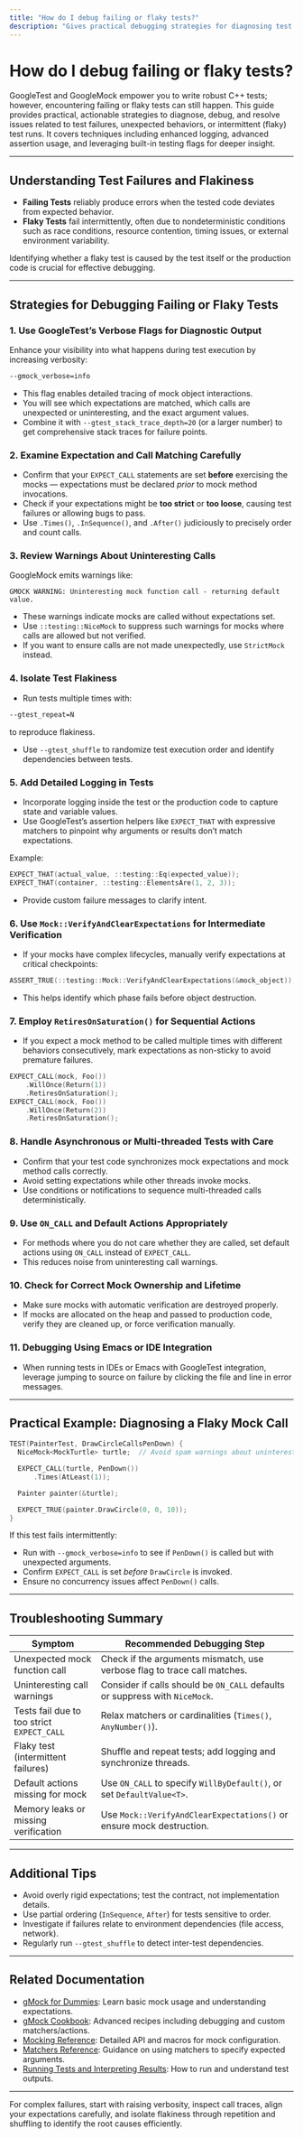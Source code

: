 ```yaml
---
title: "How do I debug failing or flaky tests?"
description: "Gives practical debugging strategies for diagnosing test failures, unexpected behaviors, or intermittent issues. Includes tips on logging, advanced assertion usage, and leveraging testing flags."
---
```


# How do I debug failing or flaky tests?

GoogleTest and GoogleMock empower you to write robust C++ tests; however, encountering failing or flaky tests can still happen. This guide provides practical, actionable strategies to diagnose, debug, and resolve issues related to test failures, unexpected behaviors, or intermittent (flaky) test runs. It covers techniques including enhanced logging, advanced assertion usage, and leveraging built-in testing flags for deeper insight.

---

## Understanding Test Failures and Flakiness

- **Failing Tests** reliably produce errors when the tested code deviates from expected behavior.
- **Flaky Tests** fail intermittently, often due to nondeterministic conditions such as race conditions, resource contention, timing issues, or external environment variability.

Identifying whether a flaky test is caused by the test itself or the production code is crucial for effective debugging.

---

## Strategies for Debugging Failing or Flaky Tests

### 1. Use GoogleTest’s Verbose Flags for Diagnostic Output

Enhance your visibility into what happens during test execution by increasing verbosity:

```bash
--gmock_verbose=info
```

- This flag enables detailed tracing of mock object interactions.
- You will see which expectations are matched, which calls are unexpected or uninteresting, and the exact argument values.
- Combine it with `--gtest_stack_trace_depth=20` (or a larger number) to get comprehensive stack traces for failure points.

### 2. Examine Expectation and Call Matching Carefully

- Confirm that your `EXPECT_CALL` statements are set **before** exercising the mocks — expectations must be declared *prior* to mock method invocations.
- Check if your expectations might be **too strict** or **too loose**, causing test failures or allowing bugs to pass.
- Use `.Times()`, `.InSequence()`, and `.After()` judiciously to precisely order and count calls.

### 3. Review Warnings About Uninteresting Calls

GoogleMock emits warnings like:

```
GMOCK WARNING: Uninteresting mock function call - returning default value.
```

- These warnings indicate mocks are called without expectations set.
- Use `::testing::NiceMock` to suppress such warnings for mocks where calls are allowed but not verified.
- If you want to ensure calls are not made unexpectedly, use `StrictMock` instead.

### 4. Isolate Test Flakiness

- Run tests multiple times with:

```bash
--gtest_repeat=N
```

to reproduce flakiness.

- Use `--gtest_shuffle` to randomize test execution order and identify dependencies between tests.

### 5. Add Detailed Logging in Tests

- Incorporate logging inside the test or the production code to capture state and variable values.
- Use GoogleTest’s assertion helpers like `EXPECT_THAT` with expressive matchers to pinpoint why arguments or results don’t match expectations.

Example:

```cpp
EXPECT_THAT(actual_value, ::testing::Eq(expected_value));
EXPECT_THAT(container, ::testing::ElementsAre(1, 2, 3));
```

- Provide custom failure messages to clarify intent.

### 6. Use `Mock::VerifyAndClearExpectations` for Intermediate Verification

- If your mocks have complex lifecycles, manually verify expectations at critical checkpoints:

```cpp
ASSERT_TRUE(::testing::Mock::VerifyAndClearExpectations(&mock_object));
```

- This helps identify which phase fails before object destruction.

### 7. Employ `RetiresOnSaturation()` for Sequential Actions

- If you expect a mock method to be called multiple times with different behaviors consecutively, mark expectations as non-sticky to avoid premature failures.

```cpp
EXPECT_CALL(mock, Foo())
    .WillOnce(Return(1))
    .RetiresOnSaturation();
EXPECT_CALL(mock, Foo())
    .WillOnce(Return(2))
    .RetiresOnSaturation();
```

### 8. Handle Asynchronous or Multi-threaded Tests with Care

- Confirm that your test code synchronizes mock expectations and mock method calls correctly.
- Avoid setting expectations while other threads invoke mocks.
- Use conditions or notifications to sequence multi-threaded calls deterministically.

### 9. Use `ON_CALL` and Default Actions Appropriately

- For methods where you do not care whether they are called, set default actions using `ON_CALL` instead of `EXPECT_CALL`.
- This reduces noise from uninteresting call warnings.

### 10. Check for Correct Mock Ownership and Lifetime

- Make sure mocks with automatic verification are destroyed properly.
- If mocks are allocated on the heap and passed to production code, verify they are cleaned up, or force verification manually.

### 11. Debugging Using Emacs or IDE Integration

- When running tests in IDEs or Emacs with GoogleTest integration, leverage jumping to source on failure by clicking the file and line in error messages.

---

## Practical Example: Diagnosing a Flaky Mock Call

```cpp
TEST(PainterTest, DrawCircleCallsPenDown) {
  NiceMock<MockTurtle> turtle;  // Avoid spam warnings about uninteresting calls

  EXPECT_CALL(turtle, PenDown())
      .Times(AtLeast(1));

  Painter painter(&turtle);

  EXPECT_TRUE(painter.DrawCircle(0, 0, 10));
}
```

If this test fails intermittently:

- Run with `--gmock_verbose=info` to see if `PenDown()` is called but with unexpected arguments.
- Confirm `EXPECT_CALL` is set *before* `DrawCircle` is invoked.
- Ensure no concurrency issues affect `PenDown()` calls.

---

## Troubleshooting Summary

| Symptom                              | Recommended Debugging Step                          |
|------------------------------------|---------------------------------------------------|
| Unexpected mock function call       | Check if the arguments mismatch, use verbose flag to trace call matches.
| Uninteresting call warnings          | Consider if calls should be `ON_CALL` defaults or suppress with `NiceMock`.
| Tests fail due to too strict `EXPECT_CALL` | Relax matchers or cardinalities (`Times()`, `AnyNumber()`).
| Flaky test (intermittent failures) | Shuffle and repeat tests; add logging and synchronize threads.
| Default actions missing for mock   | Use `ON_CALL` to specify `WillByDefault()`, or set `DefaultValue<T>`.
| Memory leaks or missing verification  | Use `Mock::VerifyAndClearExpectations()` or ensure mock destruction.

---

## Additional Tips

- Avoid overly rigid expectations; test the contract, not implementation details.
- Use partial ordering (`InSequence`, `After`) for tests sensitive to order.
- Investigate if failures relate to environment dependencies (file access, network).
- Regularly run `--gtest_shuffle` to detect inter-test dependencies.

---

## Related Documentation

- [gMock for Dummies](https://google.github.io/googletest/gmock_for_dummies.html): Learn basic mock usage and understanding expectations.
- [gMock Cookbook](https://google.github.io/googletest/gmock_cook_book.html): Advanced recipes including debugging and custom matchers/actions.
- [Mocking Reference](https://google.github.io/googletest/reference/mocking.html): Detailed API and macros for mock configuration.
- [Matchers Reference](https://google.github.io/googletest/reference/matchers.html): Guidance on using matchers to specify expected arguments.
- [Running Tests and Interpreting Results](../guides/getting-started/running-tests-and-interpreting-results.md): How to run and understand test outputs.

---

For complex failures, start with raising verbosity, inspect call traces, align your expectations carefully, and isolate flakiness through repetition and shuffling to identify the root causes efficiently.